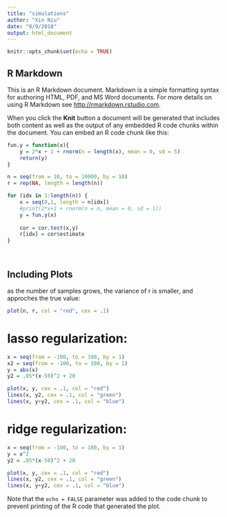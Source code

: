 ```yaml
---
title: "simulations"
author: "Xin Niu"
date: "8/9/2018"
output: html_document
---
```


```r
knitr::opts_chunk$set(echo = TRUE)
```

## R Markdown

This is an R Markdown document. Markdown is a simple formatting syntax for authoring HTML, PDF, and MS Word documents. For more details on using R Markdown see <http://rmarkdown.rstudio.com>.

When you click the **Knit** button a document will be generated that includes both content as well as the output of any embedded R code chunks within the document. You can embed an R code chunk like this:

```r
fun.y = function(x){
    y = 2*x + 1 + rnorm(n = length(x), mean = 0, sd = 5)
    return(y)
}

n = seq(from = 10, to = 10000, by = 10)
r = rep(NA, length = length(n))

for (idx in 1:length(n)) {
    x = seq(0,1, length = n[idx])
    #print(2*x+1 + rnorm(n = n, mean = 0, sd = 1))
    y = fun.y(x)
    
    cor = cor.test(x,y)
    r[idx] = cor$estimate
}




```

## Including Plots

as the number of samples grows, the variance of r is smaller, and approches the true value:

```r
plot(n, r, col = "red", cex = .1)
```
# lasso regularization:
```r
x = seq(from = -100, to = 100, by = 1)
x2 = seq(from = -100, to = 100, by = 1)
y = abs(x)
y2 = .05*(x-50)^2 + 20

plot(x, y, cex = .1, col = "red")
lines(x, y2, cex = .1, col = "green")
lines(x, y+y2, cex = .1, col = "blue")

```
# ridge regularization:
```r
x = seq(from = -100, to = 100, by = 1)
y = x^2
y2 = .05*(x-50)^2 + 20

plot(x, y, cex = .1, col = "red")
lines(x, y2, cex = .1, col = "green")
lines(x, y+y2, cex = .1, col = "blue")

```

Note that the `echo = FALSE` parameter was added to the code chunk to prevent printing of the R code that generated the plot.
